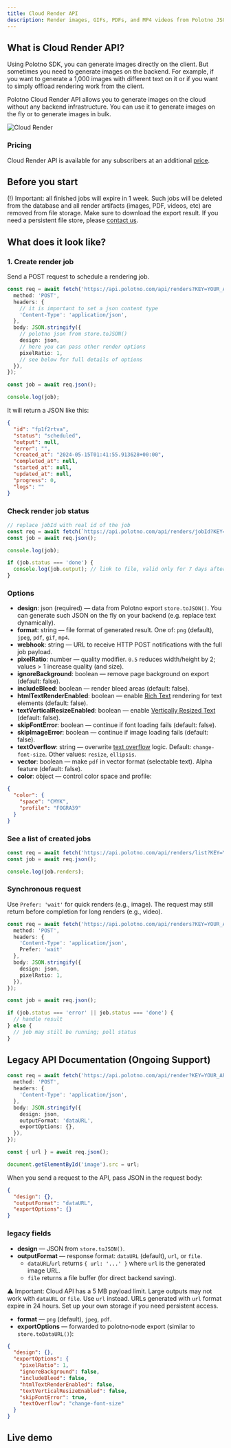 ```yaml
---
title: Cloud Render API
description: Render images, GIFs, PDFs, and MP4 videos from Polotno JSON in the cloud
---
```


## What is Cloud Render API?

Using Polotno SDK, you can generate images directly on the client. But sometimes you need to generate images on the backend. For example, if you want to generate a 1,000 images with different text on it or if you want to simply offload rendering work from the client.

Polotno Cloud Render API allows you to generate images on the cloud without any backend infrastructure. You can use it to generate images on the fly or to generate images in bulk.

![Cloud Render](./cloud-render-api.png)

### Pricing

Cloud Render API is available for any subscribers at an additional [price](https://polotno.com/pricing).

## Before you start

(!) Important: all finished jobs will expire in 1 week. Such jobs will be deleted from the database and all render artifacts (images, PDF, videos, etc) are removed from file storage. Make sure to download the export result. If you need a persistent file store, please [contact us](https://polotno.com/contact).

## What does it look like?

### 1. Create render job

Send a POST request to schedule a rendering job.

```ts
const req = await fetch('https://api.polotno.com/api/renders?KEY=YOUR_API_KEY', {
  method: 'POST',
  headers: {
    // it is important to set a json content type
    'Content-Type': 'application/json',
  },
  body: JSON.stringify({
    // polotno json from store.toJSON()
    design: json,
    // here you can pass other render options
    pixelRatio: 1,
    // see below for full details of options
  }),
});

const job = await req.json();

console.log(job);
```

It will return a JSON like this:

```json
{
  "id": "fp1f2rtva",
  "status": "scheduled",
  "output": null,
  "error": "",
  "created_at": "2024-05-15T01:41:55.913628+00:00",
  "completed_at": null,
  "started_at": null,
  "updated_at": null,
  "progress": 0,
  "logs": ""
}
```

### Check render job status

```ts
// replace jobId with real id of the job
const req = await fetch(`https://api.polotno.com/api/renders/jobId?KEY=YOUR_API_KEY`);
const job = await req.json();

console.log(job);

if (job.status === 'done') {
  console.log(job.output); // link to file, valid only for 7 days after job complete
}
```

### Options

- **design**: json (required) — data from Polotno export `store.toJSON()`. You can generate such JSON on the fly on your backend (e.g. replace text dynamically).
- **format**: string — file format of generated result. One of: `png` (default), `jpeg`, `pdf`, `gif`, `mp4`.
- **webhook**: string — URL to receive HTTP POST notifications with the full job payload.
- **pixelRatio**: number — quality modifier. `0.5` reduces width/height by 2; values > 1 increase quality (and size).
- **ignoreBackground**: boolean — remove page background on export (default: false).
- **includeBleed**: boolean — render bleed areas (default: false).
- **htmlTextRenderEnabled**: boolean — enable [Rich Text](/docs/rich-text) rendering for text elements (default: false).
- **textVerticalResizeEnabled**: boolean — enable [Vertically Resized Text](/docs/vertical-text-resize) (default: false).
- **skipFontError**: boolean — continue if font loading fails (default: false).
- **skipImageError**: boolean — continue if image loading fails (default: false).
- **textOverflow**: string — overwrite [text overflow](/docs/text-overflow) logic. Default: `change-font-size`. Other values: `resize`, `ellipsis`.
- **vector**: boolean — make `pdf` in vector format (selectable text). Alpha feature (default: false).
- **color**: object — control color space and profile:

```json
{
  "color": {
    "space": "CMYK",
    "profile": "FOGRA39"
  }
}
```

### See a list of created jobs

```ts
const req = await fetch('https://api.polotno.com/api/renders/list?KEY=YOUR_API_KEY&page=1&per_page=100');
const job = await req.json();

console.log(job.renders);
```

### Synchronous request

Use `Prefer: 'wait'` for quick renders (e.g., image). The request may still return before completion for long renders (e.g., video).

```ts
const req = await fetch('https://api.polotno.com/api/renders?KEY=YOUR_API_KEY', {
  method: 'POST',
  headers: {
    'Content-Type': 'application/json',
    Prefer: 'wait'
  },
  body: JSON.stringify({
    design: json,
    pixelRatio: 1,
  }),
});

const job = await req.json();

if (job.status === 'error' || job.status === 'done') {
  // handle result
} else {
  // job may still be running; poll status
}
```

## Legacy API Documentation (Ongoing Support)

```ts
const req = await fetch('https://api.polotno.com/api/render?KEY=YOUR_API_KEY', {
  method: 'POST',
  headers: {
    'Content-Type': 'application/json',
  },
  body: JSON.stringify({
    design: json,
    outputFormat: 'dataURL',
    exportOptions: {},
  }),
});

const { url } = await req.json();

document.getElementById('image').src = url;
```

When you send a request to the API, pass JSON in the request body:

```json
{
  "design": {},
  "outputFormat": "dataURL",
  "exportOptions": {}
}
```

### legacy fields

- **design** — JSON from `store.toJSON()`.
- **outputFormat** — response format: `dataURL` (default), `url`, or `file`.
  - `dataURL`/`url` returns `{ url: '...' }` where `url` is the generated image URL.
  - `file` returns a file buffer (for direct backend saving).

⚠️ Important: Cloud API has a 5 MB payload limit. Large outputs may not work with `dataURL` or `file`. Use `url` instead.
URLs generated with `url` format expire in 24 hours. Set up your own storage if you need persistent access.

- **format** — `png` (default), `jpeg`, `pdf`.
- **exportOptions** — forwarded to polotno‑node export (similar to `store.toDataURL()`):

```json
{
  "design": {},
  "exportOptions": {
    "pixelRatio": 1,
    "ignoreBackground": false,
    "includeBleed": false,
    "htmlTextRenderEnabled": false,
    "textVerticalResizeEnabled": false,
    "skipFontError": true,
    "textOverflow": "change-font-size"
  }
}
```

## Live demo

<Sandbox github="polotno-project/polotno-site/tree/source/examples/polotno-cloud-render" />


